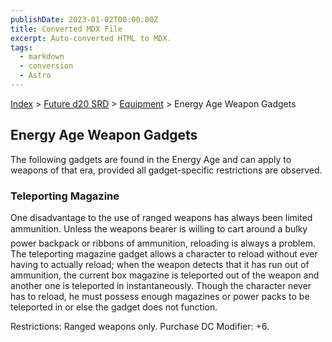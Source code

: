 ```yaml
---
publishDate: 2023-01-02T00:00:00Z
title: Converted MDX File
excerpt: Auto-converted HTML to MDX.
tags:
  - markdown
  - conversion
  - Astro
---
```






[Index](-index) > [Future d20 SRD](future-d20-srd-index) > [Equipment](future-d20-srd-equipment-index) > Energy Age Weapon Gadgets




## Energy Age Weapon Gadgets


The following gadgets are found in the Energy Age and can apply to weapons of that era, provided all gadget-specific restrictions are observed.


### Teleporting Magazine


One disadvantage to the use of ranged weapons has always been limited ammunition. Unless the weapons bearer is willing to cart around a bulky power backpack or ribbons of ammunition, reloading is always a problem. The teleporting magazine gadget allows a character to reload without ever having to actually reload; when the weapon detects that it has run out of ammunition, the current box magazine is teleported out of the weapon and another one is teleported in instantaneously. Though the character never has to reload, he must possess enough magazines or power packs to be teleported in or else the gadget does not function.


Restrictions: Ranged weapons only.
Purchase DC Modifier: +6.



